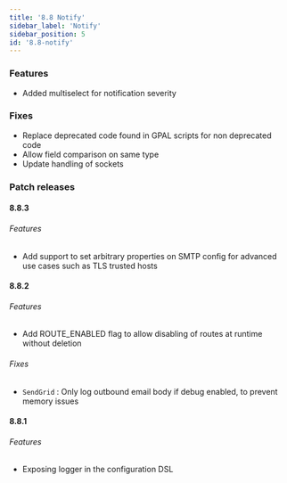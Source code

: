 ```yaml
---
title: '8.8 Notify'
sidebar_label: 'Notify'
sidebar_position: 5
id: '8.8-notify'
---
```


### Features

* Added multiselect for notification severity

### Fixes

* Replace deprecated code found in GPAL scripts for non deprecated code 
* Allow field comparison on same type 
* Update handling of sockets 

### Patch releases

#### 8.8.3

###### Features

* Add support to set arbitrary properties on SMTP config for advanced use cases such as TLS trusted hosts

#### 8.8.2

###### Features

* Add ROUTE_ENABLED flag to allow disabling of routes at runtime without deletion

###### Fixes

* `SendGrid` : Only log outbound email body if debug enabled, to prevent memory issues 


#### 8.8.1

###### Features

* Exposing logger in the configuration DSL
